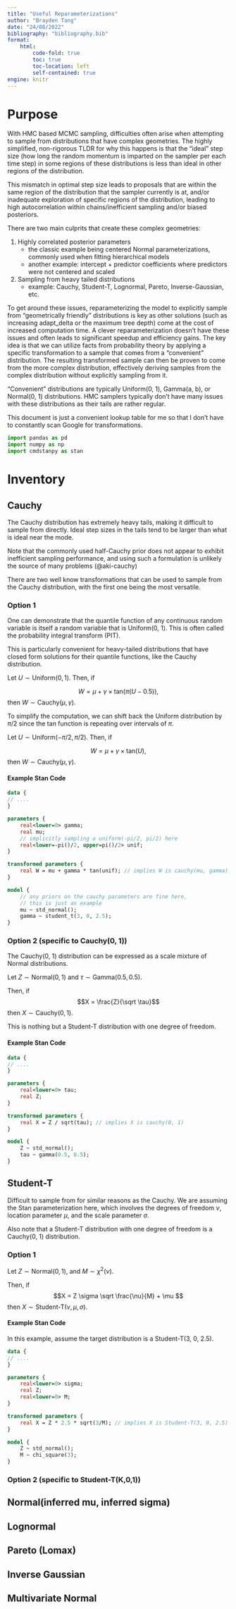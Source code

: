 ```yaml
---
title: "Useful Reparameterizations"
author: "Brayden Tang"
date: "24/08/2022"
bibliography: "bibliography.bib"
format:
    html:
        code-fold: true
        toc: true
        toc-location: left
        self-contained: true
engine: knitr
---
```


# Purpose

With HMC based MCMC sampling, difficulties often arise when attempting to sample from distributions that have complex geometries. The highly simplified, non-rigorous TLDR for why this happens is that the "ideal" step size (how long the random momentum is imparted on the sampler per each time step) in some regions of these distributions is less than ideal in other regions of the distribution. 

This mismatch in optimal step size leads to proposals that are within the same region of the distribution that the sampler currently is at, and/or inadequate exploration of specific regions of the distribution, leading to high autocorrelation within chains/inefficient sampling and/or biased posteriors.

There are two main culprits that create these complex geometries:

1) Highly correlated posterior parameters
    - the classic example being centered Normal parameterizations, commonly used when fitting hierarchical models
    - another example: intercept + predictor coefficients where predictors were not centered and scaled

2) Sampling from heavy tailed distributions
    - example: Cauchy, Student-T, Lognormal, Pareto, Inverse-Gaussian, etc.
    
To get around these issues, reparameterizing the model to explicitly sample from "geometrically friendly" distributions is key as other solutions (such as increasing adapt_delta or the maximum tree depth) come at the cost of increased computation time. A clever reparameterization doesn't have these issues and often leads to significant speedup and efficiency gains. The key idea is that we can utilize facts from probability theory by applying a specific transformation to a sample that comes from a "convenient" distribution. The resulting transformed sample can then be proven to come from the more complex distribution, effectively deriving samples from the complex distribution without explicitly sampling from it.

"Convenient" distributions are typically Uniform(0, 1), Gamma(a, b), or Normal(0, 1) distributions. HMC samplers typically don't have many issues with these distributions as their tails are rather regular.

This document is just a convenient lookup table for me so that I don't have to constantly scan Google for transformations.

```python
import pandas as pd
import numpy as np
import cmdstanpy as stan
```

# Inventory

## Cauchy

The Cauchy distribution has extremely heavy tails, making it difficult to sample from directly. Ideal step sizes in the tails tend to be larger than what is ideal near the mode. 

Note that the commonly used half-Cauchy prior does not appear to exhibit inefficient sampling performance, and using such a formulation is unlikely the source of many problems (@aki-cauchy)

There are two well know transformations that can be used to sample from the Cauchy distribution, with the first one being the most versatile.

### Option 1

One can demonstrate that the quantile function of any continuous random variable is itself a random variable that is Uniform(0, 1). This is often called the probability integral transform (PIT).

This is particularly convenient for heavy-tailed distributions that have closed form solutions for their quantile functions, like the Cauchy distribution.

Let $U \sim \text{Uniform}(0, 1).$ Then, if

$$W = \mu + \gamma \times \text{tan}(\pi(U-0.5)),$$ then $W \sim \text{Cauchy}(\mu, \gamma).$

To simplify the computation, we can shift back the Uniform distribution by $\pi/2$ since the tan function is repeating over intervals of $\pi$. 

Let $U \sim \text{Uniform}(-\pi/2, \pi/2).$ Then, if

$$W = \mu + \gamma \times \text{tan}(U),$$ then $W \sim \text{Cauchy}(\mu, \gamma).$

#### Example Stan Code

```stan
data {
// ....
}

parameters {
    real<lower=0> gamma;
    real mu;
    // implicitly sampling a uniform(-pi/2, pi/2) here
    real<lower=-pi()/2, upper=pi()/2> unif; 
}

transformed parameters {
    real W = mu + gamma * tan(unif); // implies W is cauchy(mu, gamma)
}

model {
    // any priors on the cauchy parameters are fine here, 
    // this is just an example
    mu ~ std_normal();
    gamma ~ student_t(3, 0, 2.5);
}
```

### Option 2 (specific to Cauchy(0, 1))

The Cauchy(0, 1) distribution can be expressed as a scale mixture of Normal distributions.

Let $Z \sim \text{Normal}(0,1)$ and $\tau \sim \text{Gamma}(0.5, 0.5).$

Then, if
$$X = \frac{Z}{\sqrt \tau}$$
then $X \sim \text{Cauchy}(0, 1).$

This is nothing but a Student-T distribution with one degree of freedom.

#### Example Stan Code

```stan 
data {
// ....
}

parameters {
    real<lower=0> tau;
    real Z;
}

transformed parameters {
    real X = Z / sqrt(tau); // implies X is cauchy(0, 1)
}

model {
    Z ~ std_normal();
    tau ~ gamma(0.5, 0.5);
}
```

## Student-T

Difficult to sample from for similar reasons as the Cauchy. We are assuming the Stan parameterization here, which involves the degrees of freedom $\nu$, location parameter $\mu,$ and the scale parameter $\sigma$.

Also note that a Student-T distribution with one degree of freedom is a Cauchy(0, 1) distribution.

### Option 1

Let $Z \sim \text{Normal}(0,1)$, and $M \sim \chi^2(\nu).$

Then, if
$$X = Z \sigma \sqrt \frac{\nu}{M} + \mu $$ then $X \sim \text{Student-T}(\nu, \mu, \sigma).$

#### Example Stan Code

In this example, assume the target distribution is a Student-T(3, 0, 2.5).

```stan
data {
// ....
}

parameters {
    real<lower=0> sigma;
    real Z;
    real<lower=0> M;
}

transformed parameters {
    real X = Z * 2.5 * sqrt(3/M); // implies X is Student-T(3, 0, 2.5)
}

model {
    Z ~ std_normal();
    M ~ chi_square(3);
}
```

### Option 2 (specific to Student-T(K,0,1))



## Normal(inferred mu, inferred sigma)

## Lognormal

## Pareto (Lomax)

## Inverse Gaussian

## Multivariate Normal 

<br>
